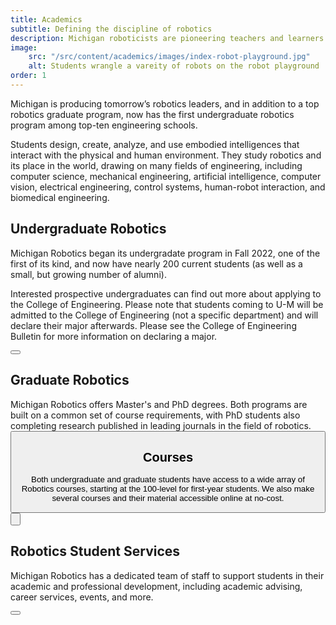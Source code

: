 ```yaml
---
title: Academics
subtitle: Defining the discipline of robotics
description: Michigan roboticists are pioneering teachers and learners who are defining the discipline to meet the emerging needs of society and make robotics an inclusive field for aspiring experts. 
image:
    src: "/src/content/academics/images/index-robot-playground.jpg"
    alt: Students wrangle a vareity of robots on the robot playground
order: 1
---
```


Michigan is producing tomorrow’s robotics leaders, and in addition to a top robotics graduate program, now has the first undergraduate robotics program among top-ten engineering schools.

Students design, create, analyze, and use embodied intelligences that interact with the physical and human environment. They study robotics and its place in the world, drawing on many fields of engineering, including computer science, mechanical engineering, artificial intelligence, computer vision, electrical engineering, control systems, human-robot interaction, and biomedical engineering.

<div class="grid grid-cols-1 md:grid-cols-2 gap-8 mb-8">
  <div>

## Undergraduate Robotics

Michigan Robotics began its undergradate program in Fall 2022, one of the first of its kind, and now have nearly 200 current students (as well as a small, but growing number of alumni).

<VideoCenter url="https://youtu.be/jZ0U339ewKo" />

Interested prospective undergraduates can find out more about applying to the College of Engineering. Please note that students coming to U-M will be admitted to the College of Engineering (not a specific department) and will declare their major afterwards. Please see the College of Engineering Bulletin for more information on declaring a major.

<Button href="/academics/undergraduate" text="Explore undergraduate program" />
  </div>

  <div>

## Graduate Robotics    

Michigan Robotics offers Master's and PhD degrees. Both programs are built on a common set of course requirements, with PhD students also completing research published in leading journals in the field of robotics.
<VideoCenter url="https://youtu.be/0iuTI2xilDQ" />
<Button href="/academics/graduate" text="Explore graduate program" />

## Courses
  
Both undergraduate and graduate students have access to a wide array of Robotics courses, starting at the 100-level for first-year students. We also make several courses and their material accessible online at no-cost.
<Button href="/academics/courses" text="View robotics courses" />
  </div>
</div>

## Robotics Student Services

Michigan Robotics has a dedicated team of staff to support students in their academic and professional development, including academic advising, career services, events, and more.

<Button href="/academics/student-services" text="View student services" />